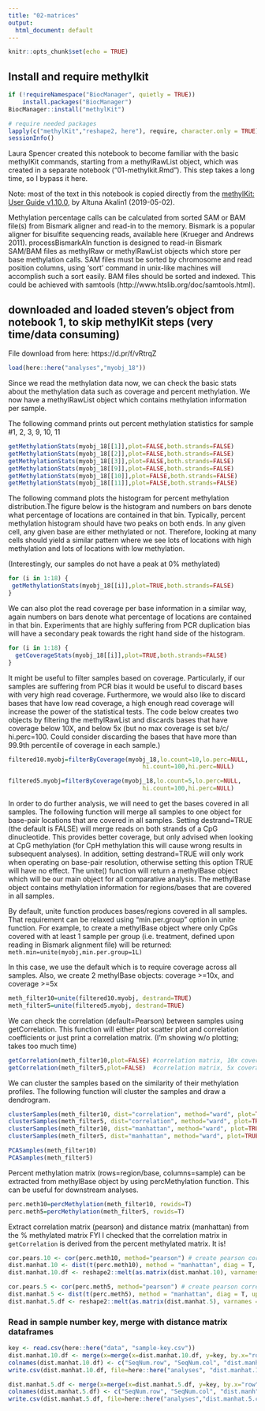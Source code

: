 ```yaml
---
title: "02-matrices"
output:
  html_document: default
---
```


```r
knitr::opts_chunk$set(echo = TRUE)
```

## Install and require methylkit 
```r
if (!requireNamespace("BiocManager", quietly = TRUE))
    install.packages("BiocManager")
BiocManager::install("methylKit")

# require needed packages 
lapply(c("methylKit","reshape2, here"), require, character.only = TRUE)
sessionInfo()
```

Laura Spencer created this notebook to become familiar with the basic methylKit commands, starting from a methylRawList object, which was created in a separate notebook ("01-methylkit.Rmd"). This step takes a long time, so I bypass it here. 

Note: most of the text in this notebook is copied directly from the [methylKit: User Guide v1.10.0
](https://bioconductor.org/packages/release/bioc/vignettes/methylKit/inst/doc/methylKit.html), by Altuna Akalin1 (2019-05-02).

Methylation percentage calls can be calculated from sorted SAM or BAM file(s) from Bismark aligner and read-in to the memory. Bismark is a popular aligner for bisulfite sequencing reads, available here (Krueger and Andrews 2011).  processBismarkAln function is designed to read-in Bismark SAM/BAM files as methylRaw or methylRawList objects which store per base methylation calls. SAM files must be sorted by chromosome and read position columns, using ‘sort’ command in unix-like machines will accomplish such a sort easily. BAM files should be sorted and indexed. This could be achieved with samtools (http://www.htslib.org/doc/samtools.html).

## downloaded and loaded steven's object from notebook 1, to skip methylKit steps (very time/data consuming)

File download from here: https://d.pr/f/vRtrqZ

```r
load(here::here("analyses","myobj_18"))
```

Since we read the methylation data now, we can check the basic stats about the methylation data such as coverage and percent methylation. We now have a methylRawList object which contains methylation information per sample. 

The following command prints out percent methylation statistics for sample #1, 2, 3, 9, 10, 11

```r
getMethylationStats(myobj_18[[1]],plot=FALSE,both.strands=FALSE)
getMethylationStats(myobj_18[[2]],plot=FALSE,both.strands=FALSE)
getMethylationStats(myobj_18[[3]],plot=FALSE,both.strands=FALSE)
getMethylationStats(myobj_18[[9]],plot=FALSE,both.strands=FALSE)
getMethylationStats(myobj_18[[10]],plot=FALSE,both.strands=FALSE)
getMethylationStats(myobj_18[[11]],plot=FALSE,both.strands=FALSE)
```

The following command plots the histogram for percent methylation distribution.The figure below is the histogram and numbers on bars denote what percentage of locations are contained in that bin. Typically, percent methylation histogram should have two peaks on both ends. In any given cell, any given base are either methylated or not. Therefore, looking at many cells should yield a similar pattern where we see lots of locations with high methylation and lots of locations with low methylation.

(Interestingly, our samples do not have a peak at 0% methylated)

```r
for (i in 1:18) {
 getMethylationStats(myobj_18[[i]],plot=TRUE,both.strands=FALSE) 
}
```

We can also plot the read coverage per base information in a similar way, again numbers on bars denote what percentage of locations are contained in that bin. Experiments that are highly suffering from PCR duplication bias will have a secondary peak towards the right hand side of the histogram.

```r
for (i in 1:18) {
  getCoverageStats(myobj_18[[i]],plot=TRUE,both.strands=FALSE)
}
```

It might be useful to filter samples based on coverage. Particularly, if our samples are suffering from PCR bias it would be useful to discard bases with very high read coverage. Furthermore, we would also like to discard bases that have low read coverage, a high enough read coverage will increase the power of the statistical tests. The code below creates two objects by filtering the methylRawList and discards bases that have coverage below 10X, and below 5x (but no max coverage is set b/c/ hi.perc=100. Could consider discarding the bases that have more than 99.9th percentile of coverage in each sample.)

```r
filtered10.myobj=filterByCoverage(myobj_18,lo.count=10,lo.perc=NULL,
                                      hi.count=100,hi.perc=NULL)

filtered5.myobj=filterByCoverage(myobj_18,lo.count=5,lo.perc=NULL,
                                      hi.count=100,hi.perc=NULL)
```

In order to do further analysis, we will need to get the bases covered in all samples. The following function will merge all samples to one object for base-pair locations that are covered in all samples. Setting destrand=TRUE (the default is FALSE) will merge reads on both strands of a CpG dinucleotide. This provides better coverage, but only advised when looking at CpG methylation (for CpH methylation this will cause wrong results in subsequent analyses). In addition, setting destrand=TRUE will only work when operating on base-pair resolution, otherwise setting this option TRUE will have no effect. The unite() function will return a methylBase object which will be our main object for all comparative analysis. The methylBase object contains methylation information for regions/bases that are covered in all samples.

By default, unite function produces bases/regions covered in all samples. That requirement can be relaxed using “min.per.group” option in unite function. For example, to create a methylBase object where only CpGs covered with at least 1 sample per group (i.e. treatment, defined upon reading in Bismark alignment file) will be returned: `meth.min=unite(myobj,min.per.group=1L)`

In this case, we use the default which is to require coverage across all samples. 
Also, we create 2 methylBase objects: coverage >=10x, and coverage >=5x 

```r
meth_filter10=unite(filtered10.myobj, destrand=TRUE)
meth_filter5=unite(filtered5.myobj, destrand=TRUE)
```

We can check the correlation (default=Pearson) between samples using getCorrelation. This function will either plot scatter plot and correlation coefficients or just print a correlation matrix. (I'm showing w/o plotting; takes too much time)

```r
getCorrelation(meth_filter10,plot=FALSE) #correlation matrix, 10x coverage
getCorrelation(meth_filter5,plot=FALSE)  #correlation matrix, 5x coverage
```

We can cluster the samples based on the similarity of their methylation profiles. The following function will cluster the samples and draw a dendrogram.

```r
clusterSamples(meth_filter10, dist="correlation", method="ward", plot=TRUE) #cluster analysis 10x, correlation matrix
clusterSamples(meth_filter5, dist="correlation", method="ward", plot=TRUE) #cluster analysis 5x, correlation matrix
clusterSamples(meth_filter10, dist="manhattan", method="ward", plot=TRUE)  #cluster analysis 10x, manhattan distance matrix
clusterSamples(meth_filter5, dist="manhattan", method="ward", plot=TRUE)  #cluster analysis 5x, manhattan distance matrix
```

```r
PCASamples(meth_filter10)
PCASamples(meth_filter5)
```

Percent methylation matrix (rows=region/base, columns=sample) can be extracted from methylBase object by using percMethylation function. This can be useful for downstream analyses. 

```r
perc.meth10=percMethylation(meth_filter10, rowids=T)
perc.meth5=percMethylation(meth_filter5, rowids=T)
```

Extract correlation matrix (pearson) and distance matrix (manhattan) from the % methylated matrix
FYI I checked that the correlation matrix in `getCorrelation` is derived from the percent methylated matrix. It is! 

```r
cor.pears.10 <- cor(perc.meth10, method="pearson") # create pearson correlation matrix. 
dist.manhat.10 <- dist(t(perc.meth10), method = "manhattan", diag = T, upper = F)
dist.manhat.10.df <- reshape2::melt(as.matrix(dist.manhat.10), varnames = c("row", "col"))

cor.pears.5 <- cor(perc.meth5, method="pearson") # create pearson correlation matrix. 
dist.manhat.5 <- dist(t(perc.meth5), method = "manhattan", diag = T, upper = F) #must transform % matrix (samples are rows) for the dist() function
dist.manhat.5.df <- reshape2::melt(as.matrix(dist.manhat.5), varnames = c("row", "col"))
```

### Read in sample number key, merge with distance matrix dataframes

```r
key <- read.csv(here::here("data", "sample-key.csv"))
dist.manhat.10.df <- merge(x=merge(x=dist.manhat.10.df, y=key, by.x="row", by.y="MBD.FILENAME"), y=key, by.x="col", by.y="MBD.FILENAME")
colnames(dist.manhat.10.df) <- c("SeqNum.row", "SeqNum.col", "dist.manh", "SampNum.row", "SampNum.col")
write.csv(dist.manhat.10.df, file=here::here("analyses", "dist.manhat.10.csv"), row.names=FALSE) 

dist.manhat.5.df <- merge(x=merge(x=dist.manhat.5.df, y=key, by.x="row", by.y="MBD.FILENAME"), y=key, by.x="col", by.y="MBD.FILENAME")
colnames(dist.manhat.5.df) <- c("SeqNum.row", "SeqNum.col", "dist.manh", "SampNum.row", "SampNum.col")
write.csv(dist.manhat.5.df, file=here::here("analyses","dist.manhat.5.csv"), row.names=FALSE)
```
